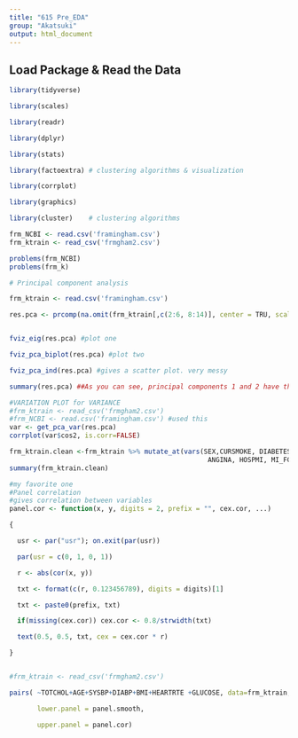 ```yaml
---
title: "615 Pre_EDA"
group: "Akatsuki"
output: html_document
---
```

## Load Package & Read the Data
```r
library(tidyverse)

library(scales) 

library(readr)

library(dplyr)

library(stats)

library(factoextra) # clustering algorithms & visualization

library(corrplot)

library(graphics)

library(cluster)    # clustering algorithms

frm_NCBI <- read.csv('framingham.csv')
frm_ktrain <- read_csv('frmgham2.csv')

problems(frm_NCBI)
problems(frm_k)
```

```r
# Principal component analysis

frm_ktrain <- read.csv('framingham.csv')

res.pca <- prcomp(na.omit(frm_ktrain[,c(2:6, 8:14)], center = TRU, scale = TRUE))


fviz_eig(res.pca) #plot one

fviz_pca_biplot(res.pca) #plot two

fviz_pca_ind(res.pca) #gives a scatter plot. very messy

summary(res.pca) ##As you can see, principal components 1 and 2 have the highest standard deviation, use them

``` 

```r

#VARIATION PLOT for VARIANCE
#frm_ktrain <- read_csv('frmgham2.csv')
#frm_NCBI <- read.csv('framingham.csv') #used this
var <- get_pca_var(res.pca)
corrplot(var$cos2, is.corr=FALSE)

frm_ktrain.clean <-frm_ktrain %>% mutate_at(vars(SEX,CURSMOKE, DIABETES, BPMEDS, educ, PREVCHD, PREVAP, PREVMI, PREVSTRK, PREVHYP, PERIOD, DEATH, 
                                                  ANGINA, HOSPMI, MI_FCHD, ANYCHD, STROKE, CVD, HYPERTEN) , funs(factor(.)))
summary(frm_ktrain.clean)


```

```r

#my favorite one
#Panel correlation
#gives correlation between variables
panel.cor <- function(x, y, digits = 2, prefix = "", cex.cor, ...)

{

  usr <- par("usr"); on.exit(par(usr))

  par(usr = c(0, 1, 0, 1))

  r <- abs(cor(x, y))

  txt <- format(c(r, 0.123456789), digits = digits)[1]

  txt <- paste0(prefix, txt)

  if(missing(cex.cor)) cex.cor <- 0.8/strwidth(txt)

  text(0.5, 0.5, txt, cex = cex.cor * r)

}


#frm_ktrain <- read_csv('frmgham2.csv')

pairs( ~TOTCHOL+AGE+SYSBP+DIABP+BMI+HEARTRTE +GLUCOSE, data=frm_ktrain, na.action=na.omit,

       lower.panel = panel.smooth,

       upper.panel = panel.cor)

```

